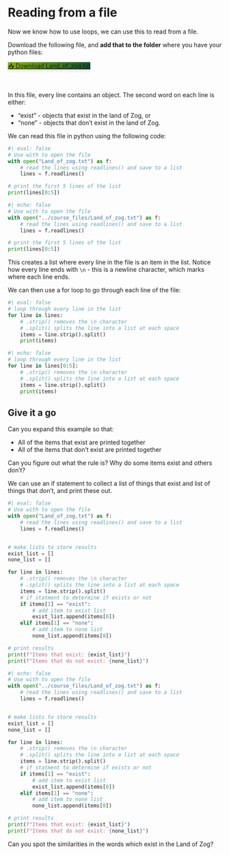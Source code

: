 # Reading from a file

Now we know how to use loops, we can use this to read from a file. 

Download the following file, and **add that to the folder** where you have your python files: 

```{=html}
<a href="../course_files/Land_of_zog.txt" 
   class="btn btn-lg text-white rounded-pill px-4 py-2" 
   style="background: linear-gradient(90deg, #89b413, #14532d); box-shadow: 0 4px 6px rgba(0,0,0,0.1);" 
   download>
  📥 Download Land_of_zog.txt
</a>
```
  \

In this file, every line contains an object. 
The second word on each line is either:

-  "exist" - objects that exist in the land of Zog, or
-  "none" - objects that don't exist in the land of Zog. 

We can read this file in python using the following code: 

```python
#| eval: false
# Use with to open the file
with open("Land_of_zog.txt") as f: 
    # read the lines using readlines() and save to a list
    lines = f.readlines()

# print the first 5 lines of the list
print(lines[0:5])
```

```python
#| echo: false
# Use with to open the file
with open("../course_files/Land_of_zog.txt") as f: 
    # read the lines using readlines() and save to a list
    lines = f.readlines()

# print the first 5 lines of the list
print(lines[0:5])
```

This creates a list where every line in the file is an item in the list. Notice how every line ends with `\n` - this is a newline character, which marks where each line ends. 

We can then use a for loop to go through each line of the file: 

```python
#| eval: false
# loop through every line in the list 
for line in lines: 
    # .strip() removes the \n character 
    # .split() splits the line into a list at each space
    items = line.strip().split()
    print(items)
```

```python
#| echo: false
# loop through every line in the list 
for line in lines[0:5]: 
    # .strip() removes the \n character 
    # .split() splits the line into a list at each space
    items = line.strip().split()
    print(items)
```


## Give it a go

Can you expand this example so that: 

-  All of the items that exist are printed together
-  All of the items that don't exist are printed together 

Can you figure out what the rule is? Why do some items exist and others don't? 

::: { .callout-tip collapse="true" title="Show answer"}

We can use an if statement to collect a list of things that exist and list of things that don't, and print these out. 

```python
#| eval: false
# Use with to open the file
with open("Land_of_zog.txt") as f: 
    # read the lines using readlines() and save to a list
    lines = f.readlines()


# make lists to store results
exist_list = []
none_list = []

for line in lines: 
    # .strip() removes the \n character 
    # .split() splits the line into a list at each space
    items = line.strip().split()
    # if statment to determine if exists or not
    if items[1] == "exist":
        # add item to exist list
        exist_list.append(items[0])
    elif items[1] == "none":
        # add item to none list
        none_list.append(items[0])

# print results
print(f"Items that exist: {exist_list}")
print(f"Items that do not exist: {none_list}")
```

```python
#| echo: false
# Use with to open the file
with open("../course_files/Land_of_zog.txt") as f: 
    # read the lines using readlines() and save to a list
    lines = f.readlines()


# make lists to store results
exist_list = []
none_list = []

for line in lines: 
    # .strip() removes the \n character 
    # .split() splits the line into a list at each space
    items = line.strip().split()
    # if statment to determine if exists or not
    if items[1] == "exist":
        # add item to exist list
        exist_list.append(items[0])
    elif items[1] == "none":
        # add item to none list
        none_list.append(items[0])

# print results
print(f"Items that exist: {exist_list}")
print(f"Items that do not exist: {none_list}")
```

Can you spot the similarities in the words which exist in the Land of Zog?
:::